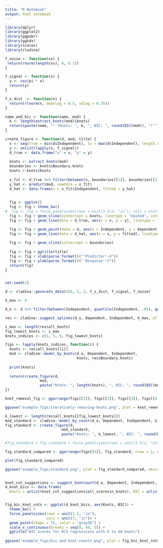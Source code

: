 ---
title: "R Notebook"
output: html_notebook
---

```{r}
library(dplyr)
library(ggplot2)
library(ggpubr)
library(ggh4x)
library(scales)
library(cladina)

f_noise <- function(xs) {
 return(rnorm(length(xs), 0, 0.1))
}

f_signal <- function(x) {
  y <- cos(pi * x)
  return(y)
}

f_x_dist  <- function(n) {
  return(rlnorm(n, meanlog = 0.5, sdlog = 0.35))
}

name_and_bic <- function(name, mod) {
  k <- length(extract_knots(mod)$knots)
  return(paste(name, "~'(Knots: ", k, ", BIC: ", round(BIC(mod)), ")'", sep = ""))
}

create_figure <- function(d, mod, title) {
  x <- seq(from = min(d$Independent), to = max(d$Independent), length.out = 200)
  y <- unlist(lapply(x, f_signal))
  d_true <- data.frame("x" = x, "y" = y)
  
  knots <- extract_knots(mod)
  boundaries <- knots$Boundary.knots
  knots <-knots$knots 
    
  x_fit <- d_true %>% filter(between(x, boundaries[[1]], boundaries[[2]])) %>% rename(Independent = x)
  y_hat <- predict(mod, newdata = x_fit)
  d_hat <- data.frame(x = x_fit$Independent, fitted = y_hat)
  
  
  fig <- ggplot()
  fig <- fig + theme_bw()
#  fig <- fig + force_panelsizes(rows = unit(3.5/2, "in"), cols = unit(3.5, "in"))
  fig <- fig + geom_vline(xintercept = knots, linetype = "dashed", color = "gray60")
  fig <- fig + geom_line(data = d_true, aes(x = x, y = y), linetype = "solid", color = "gray80", size = 1)

  fig <- fig + geom_point(data = d, aes(x = Independent, y = Dependent), shape = 1, color = "gray60", size = 1)
  fig <- fig + geom_line(data = d_hat, aes(x = x, y = fitted), linetype = "solid", color = "black", size = 0.5)
  
  fig <- fig + geom_vline(xintercept = boundaries) 
  
  fig <- fig + ggtitle(title)
  fig <- fig + xlab(parse_format()("'Predictor'~X")) 
  fig <- fig + ylab(parse_format()("'Response'~Y"))
  return(fig)
}


set.seed(2)

d <- cladina::generate_data(250, 2, 2, f_x_dist, f_signal, f_noise)

k_max <- 4

d_o <- d %>% filter(between(Independent, quantile(Independent, .05), quantile(Independent, .95)))

res <- cladina::suggest_splines(d_o, Dependent, Independent, k_max, all_knots = TRUE)

i_max <- length(res$all_knots)
fig_lowest_knots <- i_max
knots_indices <- c(1, 5, 8, fig_lowest_knots)

figs <- lapply(knots_indices, function(i) {
  knots <- res$all_knots[[i]]
  mod <- cladina::model_by_knots(d_o, Dependent, Independent, 
                                 knots, res$Boundary.knots)
  
  print(knots)
  
  return(create_figure(d, 
                mod, 
                paste("Knots: ", length(knots), ", BIC: ", round(BIC(mod), 0), sep = "")))
})

knot_removal_fig <- ggarrange(figs[[1]], figs[[2]], figs[[3]], figs[[4]], nrow = 2, ncol = 2)

ggsave("example_figs/iteratively-removing-knots.png", plot = knot_removal_fig, device = "png", dpi = "print", height = 8.4/2, width = 8.4)

k_lowest <- length(res$all_knots[[fig_lowest_knots]])
mod_standard <- cladina::model_by_count(d_o, Dependent, Independent, k_lowest)
fig_standard <- create_figure(d, 
                          mod_standard, 
                          paste("Knots: ", k_lowest, ", BIC: ", round(BIC(mod_standard), 0), sep = ""))

#fig_standard = fig_standard + force_panelsizes(rows = unit(3.5/2, "in"), cols = unit(3.5/2, "in"))

fig_standard_compared <- ggarrange(figs[[4]], fig_standard, nrow = 1, ncol = 2)

plot(fig_standard_compared)

ggsave("example_figs/standard.png", plot = fig_standard_compared, device = "png", height = 4.2/2, width = 8.4)
  
```

```{r}

knot_cnt_suggestions <- suggest_knotcount(d_o, Dependent, Independent, icr_fn = BIC, all_scores = TRUE)
d_knot_bics <- data.frame(
  Knots = unlist(knot_cnt_suggestions$all_scores$n_knots), BIC = unlist(knot_cnt_suggestions$all_scores$scores))


fig_bic_knot_cnts <- ggplot(d_knot_bics, aes(Knots, BIC)) + 
  theme_bw() +
  force_panelsizes(rows = unit(3.5, "in"),
                   cols = unit(7, "in")) +
  geom_point(shape = 15, color = "gray50") +
  scale_x_continuous(breaks = seq(0, 40, 5)) +
  ggtitle("BIC scores for RCS regressions with 0 to 40 knots")
  
ggsave("example_figs/bic-and-knot-counts.png", plot = fig_bic_knot_cnts, device = "png", height = 4.2, width = 8)
```
